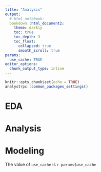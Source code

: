 ```yaml
---
title: "Analysis"
output: 
  # html_notebook:
  bookdown::html_document2: 
    theme: darkly
    toc: true
    toc_depth: 3
    toc_float:
      collapsed: true
      smooth_scroll: true
params: 
  use_cache: TRUE
editor_options: 
  chunk_output_type: inline
---
```


```r
knitr::opts_chunk$set(echo = TRUE)
analystrpc::common_packages_settings()
```

# EDA
# Analysis 
# Modeling

The value of `use_cache` is `r params$use_cache`
